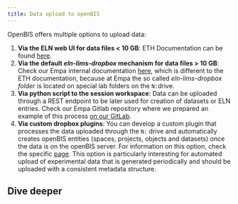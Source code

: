 ---
title: Data upload to openBIS
---

OpenBIS offers multiple options to upload data:

1. **Via the ELN web UI for data files < 10 GB**: ETH Documentation can be found [here](https://openbis.readthedocs.io/en/latest/user-documentation/general-users/data-upload.html#data-upload-via-web-ui).
2. **Via the default _eln-lims-dropbox_ mechanism for data files > 10 GB**: Check our Empa internal documentation [here](./uploading_large_data.md), which is different to the ETH documentation, because at Empa the so called _eln-lims-dropbox folder_ is located on special lab folders on the `N:`drive.
3. **Via python script to the session workspace**: Data can be uploaded through a REST endpoint to be later used for creation of datasets or ELN entries. Check our Empa Gitlab repository where we prepared an example of this process [on our GitLab](https://gitlab.empa.ch/openbis-tools/upload-to-eln-workspace).
4. **Via custom dropbox plugins**: You can develop a custom plugin that processes the data uploaded through the `N:` drive and automatically creates openBIS entities (spaces, projects, objects and datasets) once the data is on the openBIS server. For information on this option, check the specific [page](dropbox.md). This option is particularly interesting for automated upload  of experimental data that is generated periodically and should be uploaded with a consistent metadata structure.

## Dive deeper


<CardGrid>
  <Card
    title="<a href='/documentation/openbis/empa-specific/data_upload/dropbox'>Dropbox plugins</a>"
  />
  <Card
    title="<a href='/documentation/openbis/empa-specific/data_upload/uploading_large_data/'>Upload large data sets</a>"
  />
</CardGrid>
